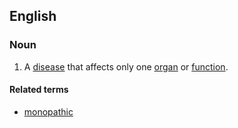 ==English==

===Noun===
{{en-noun|monopathies}}

#{{medicine}} A [[disease]] that affects only one [[organ]] or [[function]].

====Related terms====
*[[monopathic]]